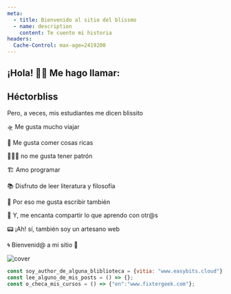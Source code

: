 ```yaml
---
meta:
  - title: Bienvenido al sitio del blissmo
  - name: description
    content: Te cuento mi historia
headers:
  Cache-Control: max-age=2419200
---
```



<section className="flex flex-col lg:flex-row items-center justify-center py-20 gap-6 max-w-5xl mx-auto">

<div className="min-w-[50%] text-sm grid gap-0">

<h2>¡Hola! 👋🏼 Me hago llamar:</h2>

<h1 className="my-12 text-left">Héctorbliss</h1>

Pero, a veces, mis estudiantes me dicen blissito

🛸 Me gusta mucho viajar

🍝 Me gusta comer cosas ricas

👨🏻‍💻 no me gusta tener patrón

🏗 Amo programar

📚 Disfruto de leer literatura y filosofía

📝 Por eso me gusta escribir también

🍱 Y, me encanta compartir lo que aprendo con otr@s

📟 ¡Ah! sí, también soy un artesano web

🌀 Bienvenid@ a mi sitio 👾

</div>

<div className="bg-white rounded-2xl p-0">
  <img
    src="/me_in_venice.jpeg"
    alt="cover"
    className="rounded-2xl max-w-[640px] hover:-translate-x-2 hover:-translate-y-2 transition-all"
  />
</div>

</section>
<section className="py-20 max-w-3xl mx-auto">

<Subscriber />

<div className="rounded-2xl overflow-hidden my-6">

```js
const soy_author_de_alguna_bliblioteca = {vitia: "www.easybits.cloud"};
const lee_alguno_de_mis_posts = () => {};
const o_checa_mis_cursos = () => {"en":"www.fixtergeek.com"};
```

</div>

<section>
  <AllPosts />
</section>

</section>
